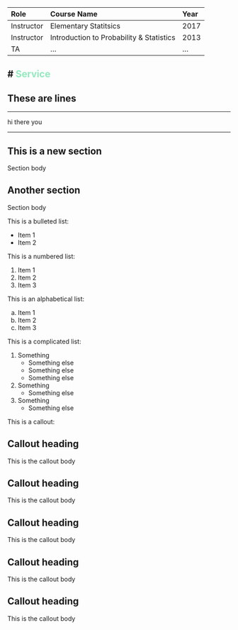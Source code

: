 | Role | Course Name | Year |
|:---|:---|:---|
|Instructor | Elementary Statitsics | 2017 |
|Instructor |Introduction to Probability & Statistics | 2013 |
| TA | ... | ...|


# [Service]{style="color: #93E9BE;"}
---

These are lines
---

---

hi there you

---


## This is a new section

Section body

## Another section

Section body


This is a bulleted list:

* Item 1
* Item 2


This is a numbered list:

1. Item 1
1. Item 2
1. Item 3


This is an alphabetical list:

a. Item 1
a. Item 2
a. Item 3

This is a complicated list:

1. Something
    - Something else
    - Something else
    - Something else
1. Something
    - Something else
1. Something
    - Something else


This is a callout:

::: {.callout-note}
## Callout heading
This is the callout body
:::


::: {.callout-tip}
## Callout heading
This is the callout body
:::

::: {.callout-cauton}
## Callout heading
This is the callout body
:::


::: {.callout-important}
## Callout heading
This is the callout body
:::

::: {.callout-warning}
## Callout heading
This is the callout body
:::